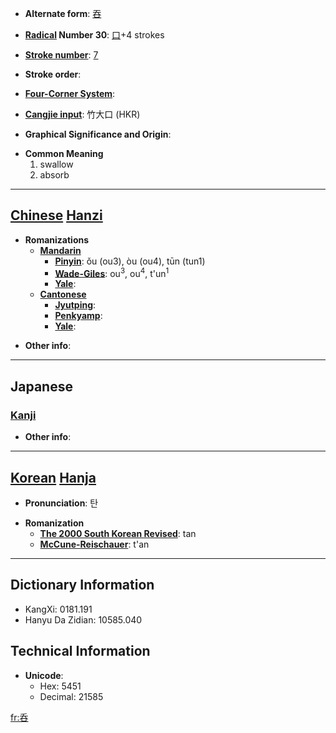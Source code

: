 * '''Alternate form''': [[吞]]

* '''[[Wiktionary:Chinese radical index| Radical]] Number 30''': [[Wiktionary:Chinese radical index 口|口]]+4 strokes

* '''[[Wiktionary:Chinese total strokes index|Stroke number]]''': [[Wiktionary:Chinese total strokes index 7|7]]

* '''Stroke order''': 

* '''[[Wiktionary:Chinese four corner index|Four-Corner System]]''': 

* '''[[Wiktionary:Chinese Cangjie index|Cangjie input]]''': 竹大口 (HKR)

* '''Graphical Significance and Origin''': 

* '''Common Meaning'''
*#swallow
*# absorb


----

== [[Chinese]] [[Hanzi]] ==

* '''Romanizations'''
** '''[[Mandarin]]'''
*** '''[[Pinyin]]''': ǒu (ou3), òu (ou4), tūn (tun1)
*** '''[[Wade-Giles]]''': ou<sup>3</sup>, ou<sup>4</sup>, t'un<sup>1</sup>
*** '''[[Yale]]''': 
** '''[[Cantonese]]'''
*** '''[[Jyutping]]''':
*** '''[[Penkyamp]]''': 
*** '''[[Yale]]''': 

* '''Other info''': 

----

==Japanese==
===[[Kanji]]===
{{kanji|on readings=[[どん]] (don), [[とん]] (ton), [[てん]] (ten)|kun readings=[[のむ]] (nomu)}}

* '''Other info''':  

----

== [[Korean]] [[Hanja]] ==

* '''Pronunciation''': 탄

* '''Romanization'''
** '''[[The 2000 South Korean Revised Romanization|The 2000 South Korean Revised]]''': tan
** '''[[McCune-Reischauer]]''': t'an

----

== Dictionary Information ==

* KangXi: 0181.191
* Hanyu Da Zidian: 10585.040

== Technical Information ==

* '''Unicode''':
** Hex: 5451
** Decimal: 21585

[[fr:呑]]